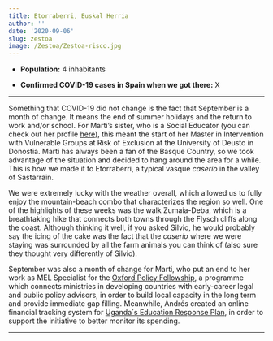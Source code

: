 ```yaml
---
title: Etorraberri, Euskal Herria
author: ''
date: '2020-09-06'
slug: zestoa
image: /Zestoa/Zestoa-risco.jpg
---
```


-   <b>Population:</b> 4 inhabitants

-   <b>Confirmed COVID-19 cases in Spain when we got there:</b> X

<hr>

Something that COVID-19 did not change is the fact that September is a month of change. It means the end of summer holidays and the return to work and/or school. For Marti's sister, who is a Social Educator (you can check out her profile <a href="https://www.linkedin.com/in/angela-garcia-aisa-296b7315a/?originalSubdomain=es">here</a>), this meant the start of her Master in Intervention with Vulnerable Groups at Risk of Exclusion at the University of Deusto in Donostia. Marti has always been a fan of the Basque Country, so we took advantage of the situation and decided to hang around the area for a while. This is how we made it to Etorraberri, a typical vasque *caserío* in the valley of Sastarrain.

We were extremely lucky with the weather overall, which allowed us to fully enjoy the mountain-beach combo that characterizes the region so well. One of the highlights of these weeks was the walk Zumaia-Deba, which is a breathtaking hike that connects both towns through the Flysch cliffs along the coast. Although thinking it well, if you asked Silvio, he would probably say the icing of the cake was the fact that the *caserío* where we were staying was surrounded by all the farm animals you can think of (also sure they thought very differently of Silvio).  

September was also a month of change for Marti, who put an end to her work as MEL Specialist for the <a href="https://www.policyfellowship.org/">Oxford Policy Fellowship</a>, a programme which connects ministries in developing countries with early-career legal and public policy advisors, in order to build local capacity in the long term and provide immediate gap filling. Meanwhile, Andrés created an online financial tracking system for <a href="https://www.unhcr.org/afr/news/press/2018/9/5b9fabe84/uganda-launches-new-education-response-plan-for-africas-biggest-refugee.html">Uganda´s Education Response Plan</a>, in order to support the initiative to better monitor its spending.  

<hr>

